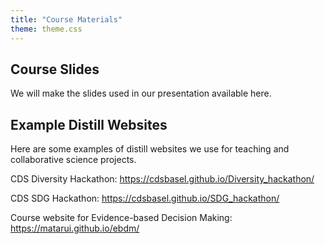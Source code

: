 ```yaml
---
title: "Course Materials"
theme: theme.css
---
```


## Course Slides

We will make the slides used in our presentation available here. 

## Example Distill Websites

Here are some examples of distill websites we use for teaching and collaborative science projects. 

CDS Diversity Hackathon: [https://cdsbasel.github.io/Diversity_hackathon/](https://cdsbasel.github.io/Diversity_hackathon/)

CDS SDG Hackathon: [https://cdsbasel.github.io/SDG_hackathon/](https://cdsbasel.github.io/SDG_hackathon/)

Course website for Evidence-based Decision Making: [https://matarui.github.io/ebdm/](https://matarui.github.io/ebdm/ )



